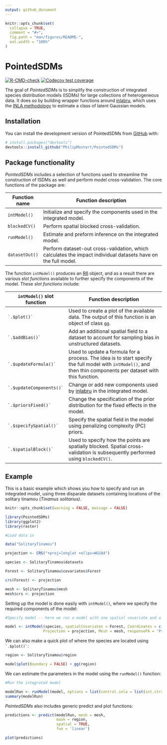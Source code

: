 ```yaml
---
output: github_document
---
```


<!-- README.md is generated from README.Rmd. Please edit that file -->

```r
knitr::opts_chunk$set(
  collapse = TRUE,
  comment = "#>",
  fig.path = "man/figures/README-",
  out.width = "100%"
)
```

# PointedSDMs

<!-- badges: start -->

[![R-CMD-check](https://github.com/PhilipMostert/PointedSDMs/actions/workflows/R-CMD-check.yaml/badge.svg)](https://github.com/PhilipMostert/PointedSDMs/actions/workflows/R-CMD-check.yaml) [![Codecov test coverage](https://codecov.io/gh/PhilipMostert/PointedSDMs/branch/ChangingToR6/graph/badge.svg)](https://app.codecov.io/gh/PhilipMostert/PointedSDMs?branch=ChangingToR6)

<!-- badges: end -->

The goal of *PointedSDMs* is to simplify the construction of integrated species distribution models (ISDMs) for large collections of heterogeneous data. It does so by building wrapper functions around [inlabru](https://besjournals.onlinelibrary.wiley.com/doi/abs/10.1111/2041-210X.13168), which uses the [INLA methodology](https://rss.onlinelibrary.wiley.com/doi/abs/10.1111/j.1467-9868.2008.00700.x) to estimate a class of latent Gaussian models.

## Installation

You can install the development version of PointedSDMs from [GitHub](https://github.com/) with:

``` r
# install.packages("devtools")
devtools::install_github("PhilipMostert/PointedSDMs")
```

## Package functionality

*PointedSDMs* includes a selection of functions used to streamline the construction of ISDMs as well and perform model cross-validation. The core functions of the package are:

| Function name  | Function description                                                                                          |
|--------------|----------------------------------------------------------|
| `intModel()`   | Initialize and specify the components used in the integrated model.                                           |
| `blockedCV()`  | Perform spatial blocked cross-validation.                                                                     |
| `runModel()`   | Estimate and preform inference on the integrated model.                                                       |
| `datasetOut()` | Perform dataset-out cross-validation, which calculates the impact individual datasets have on the full model. |

The function `intModel()` produces an [R6](https://github.com/r-lib/R6) object, and as a result there are various *slot functions* available to further specify the components of the model. These *slot functions* include:

| `intModel()` slot function   | Function description                                                                                                                                            |
|----------------|--------------------------------------------------------|
| `` `.$plot()` ``             | Used to create a plot of the available data. The output of this function is an object of class [`gg`](https://github.com/tidyverse/ggplot2).                    |
| `` `.$addBias()` ``          | Add an additional spatial field to a dataset to account for sampling bias in unstructured datasets.                                                             |
| `` `.$updateFormula()` ``    | Used to update a formula for a process. The idea is to start specify the full model with `intModel()`, and then thin components per dataset with this function. |
| `` `.$updateComponents()` `` | Change or add new components used by [inlabru](https://besjournals.onlinelibrary.wiley.com/doi/abs/10.1111/2041-210X.13168) in the integrated model.            |
| `` `.$priorsFixed()` ``      | Change the specification of the prior distribution for the fixed effects in the model.                                                                          |
| `` `.$specifySpatial()` ``   | Specify the spatial field in the model using penalizing complexity (PC) priors.                                                                                 |
| `` `.$spatialBlock()` ``     | Used to specify how the points are spatially blocked. Spatial cross-validation is subsequently performed using `blockedCV()`.                                   |

## Example

This is a basic example which shows you how to specify and run an integrated model, using three disparate datasets containing locations of the solitary tinamou (*Tinamus solitarius)*.

```r
knitr::opts_chunk$set(warning = FALSE, message = FALSE) 
```

```r

library(PointedSDMs)
library(ggplot2)
library(raster)

```

```r

#Load data in

data("SolitaryTinamou")

projection <- CRS("+proj=longlat +ellps=WGS84")

species <- SolitaryTinamou$datasets

Forest <- SolitaryTinamou$covariates$Forest

crs(Forest) <- projection

mesh <- SolitaryTinamou$mesh
mesh$crs <- projection

```

Setting up the model is done easily with `intModel()`, where we specify the required components of the model:

```r

#Specify model -- here we run a model with one spatial covariate and a shared spatial field

model <- intModel(species, spatialCovariates = Forest, Coordinates = c('X', 'Y'),
                 Projection = projection, Mesh = mesh, responsePA = 'Present')

```

We can also make a quick plot of where the species are located using `` `.$plot()` ``:

```r

region <- SolitaryTinamou$region

model$plot(Boundary = FALSE) + gg(region)

```

We can estimate the parameters in the model using the `runModel()` function:

```r

#Run the integrated model

modelRun <- runModel(model, options = list(control.inla = list(int.strategy = 'eb')))
summary(modelRun)

```

*PointedSDMs* also includes generic predict and plot functions:

```r

predictions <- predict(modelRun, mesh = mesh,
                       mask = region, 
                       spatial = TRUE,
                       fun = 'linear')

plot(predictions)

```
